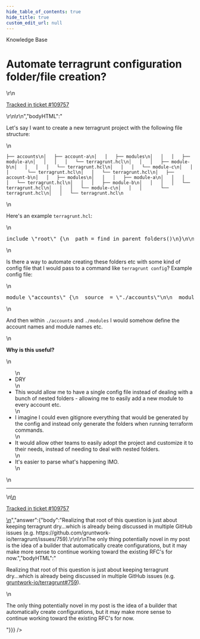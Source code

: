 ```yaml
---
hide_table_of_contents: true
hide_title: true
custom_edit_url: null
---
```



<head>
  <link rel="canonical" href="https://github.com/gruntwork-io/knowledge-base/discussions/626" />
</head>

<CenterLayout>
<span className="searchCategory">Knowledge Base</span>
<h1>Automate terragrunt configuration folder/file creation?</h1>
<GitHub discussion={{"id":"D_kwDOF8slf84AR_M3","number":626,"author":{"login":"JBallin"},"title":"Automate terragrunt configuration folder/file creation?","body":"\r\nLet's say I want to create a new terragrunt project with the following file structure:\r\n\r\n```\r\n├── accounts\r\n│   ├── account-a\r\n│   │   ├── modules\r\n│   │   │   ├── module-a\r\n│   │   │   │   └── terragrunt.hcl\r\n│   │   │   ├── module-b\r\n│   │   │   │   └── terragrunt.hcl\r\n│   │   │   └── module-c\r\n│   │   │       └── terragrunt.hcl\r\n│   │   └── terragrunt.hcl\r\n│   ├── account-b\r\n│   │   ├── modules\r\n│   │   │   ├── module-a\r\n│   │   │   │   └── terragrunt.hcl\r\n│   │   │   ├── module-b\r\n│   │   │   │   └── terragrunt.hcl\r\n│   │   │   └── module-c\r\n│   │   │       └── terragrunt.hcl\r\n│   │   └── terragrunt.hcl\r\n```\r\n\r\nHere's an example `terragrunt.hcl`:\r\n\r\n```hcl\r\ninclude \"root\" {\r\n  path = find_in_parent_folders()\r\n}\r\n\r\ninclude \"model\" {\r\n  path = \"${dirname(find_in_parent_folders())}/models/module-a/name.hcl\"\r\n}\r\n```\r\n\r\nIs there a way to automate creating these folders etc with some kind of config file that I would pass to a command like `terragrunt config`? Example config file:\r\n\r\n```hcl\r\nmodule \"accounts\" {\r\n  source  = \"./accounts\"\r\n\r\n  module \"modules\" {\r\n    source  = \"./modules\"\r\n  }\r\n}\r\n```\r\n\r\nAnd then within `./accounts` and `./modules` I would somehow define the account names and module names etc.\r\n\r\n**Why is this useful?**\r\n* DRY\r\n* This would allow me to have a single config file instead of dealing with a bunch of nested folders - allowing me to easily add a new module to every account etc.\r\n* I imagine I could even gitignore everything that would be generated by the config and instead only generate the folders when running terraform commands.\r\n* It would allow other teams to easily adopt the project and customize it to their needs, instead of needing to deal with nested folders.\r\n* It's easier to parse what's happening IMO.\r\n\r\n---\r\n\r\n<ins datetime=\"2023-01-02T21:36:46Z\">\r\n  <p><a href=\"https://support.gruntwork.io/hc/requests/109757\">Tracked in ticket #109757</a></p>\r\n</ins>\r\n","bodyHTML":"<p dir=\"auto\">Let's say I want to create a new terragrunt project with the following file structure:</p>\n<div class=\"snippet-clipboard-content notranslate position-relative overflow-auto\" data-snippet-clipboard-copy-content=\"├── accounts\n│   ├── account-a\n│   │   ├── modules\n│   │   │   ├── module-a\n│   │   │   │   └── terragrunt.hcl\n│   │   │   ├── module-b\n│   │   │   │   └── terragrunt.hcl\n│   │   │   └── module-c\n│   │   │       └── terragrunt.hcl\n│   │   └── terragrunt.hcl\n│   ├── account-b\n│   │   ├── modules\n│   │   │   ├── module-a\n│   │   │   │   └── terragrunt.hcl\n│   │   │   ├── module-b\n│   │   │   │   └── terragrunt.hcl\n│   │   │   └── module-c\n│   │   │       └── terragrunt.hcl\n│   │   └── terragrunt.hcl\"><pre class=\"notranslate\"><code class=\"notranslate\">├── accounts\n│   ├── account-a\n│   │   ├── modules\n│   │   │   ├── module-a\n│   │   │   │   └── terragrunt.hcl\n│   │   │   ├── module-b\n│   │   │   │   └── terragrunt.hcl\n│   │   │   └── module-c\n│   │   │       └── terragrunt.hcl\n│   │   └── terragrunt.hcl\n│   ├── account-b\n│   │   ├── modules\n│   │   │   ├── module-a\n│   │   │   │   └── terragrunt.hcl\n│   │   │   ├── module-b\n│   │   │   │   └── terragrunt.hcl\n│   │   │   └── module-c\n│   │   │       └── terragrunt.hcl\n│   │   └── terragrunt.hcl\n</code></pre></div>\n<p dir=\"auto\">Here's an example <code class=\"notranslate\">terragrunt.hcl</code>:</p>\n<div class=\"highlight highlight-source-hcl notranslate position-relative overflow-auto\" dir=\"auto\" data-snippet-clipboard-copy-content=\"include &quot;root&quot; {\n  path = find_in_parent_folders()\n}\n\ninclude &quot;model&quot; {\n  path = &quot;${dirname(find_in_parent_folders())}/models/module-a/name.hcl&quot;\n}\"><pre class=\"notranslate\"><span class=\"pl-en\">include</span> <span class=\"pl-smi\">\"root\"</span> {\n  <span class=\"pl-v\"><span class=\"pl-smi\">path</span> <span class=\"pl-k\">=</span> </span><span class=\"pl-c1\">find_in_parent_folders</span>()\n}\n\n<span class=\"pl-en\">include</span> <span class=\"pl-smi\">\"model\"</span> {\n  <span class=\"pl-v\"><span class=\"pl-smi\">path</span> <span class=\"pl-k\">=</span> </span><span class=\"pl-s\"><span class=\"pl-pds\">\"</span><span class=\"pl-k\">${</span><span class=\"pl-c1\">dirname</span>(<span class=\"pl-c1\">find_in_parent_folders</span>())<span class=\"pl-k\">}</span>/models/module-a/name.hcl<span class=\"pl-pds\">\"</span></span>\n}</pre></div>\n<p dir=\"auto\">Is there a way to automate creating these folders etc with some kind of config file that I would pass to a command like <code class=\"notranslate\">terragrunt config</code>? Example config file:</p>\n<div class=\"highlight highlight-source-hcl notranslate position-relative overflow-auto\" dir=\"auto\" data-snippet-clipboard-copy-content=\"module &quot;accounts&quot; {\n  source  = &quot;./accounts&quot;\n\n  module &quot;modules&quot; {\n    source  = &quot;./modules&quot;\n  }\n}\"><pre class=\"notranslate\"><span class=\"pl-en\">module</span> <span class=\"pl-smi\">\"accounts\"</span> {\n  <span class=\"pl-v\"><span class=\"pl-smi\">source</span>  <span class=\"pl-k\">=</span> </span><span class=\"pl-s\"><span class=\"pl-pds\">\"</span>./accounts<span class=\"pl-pds\">\"</span></span>\n\n  <span class=\"pl-en\">module</span> <span class=\"pl-smi\">\"modules\"</span> {\n    <span class=\"pl-v\"><span class=\"pl-smi\">source</span>  <span class=\"pl-k\">=</span> </span><span class=\"pl-s\"><span class=\"pl-pds\">\"</span>./modules<span class=\"pl-pds\">\"</span></span>\n  }\n}</pre></div>\n<p dir=\"auto\">And then within <code class=\"notranslate\">./accounts</code> and <code class=\"notranslate\">./modules</code> I would somehow define the account names and module names etc.</p>\n<p dir=\"auto\"><strong>Why is this useful?</strong></p>\n<ul dir=\"auto\">\n<li>DRY</li>\n<li>This would allow me to have a single config file instead of dealing with a bunch of nested folders - allowing me to easily add a new module to every account etc.</li>\n<li>I imagine I could even gitignore everything that would be generated by the config and instead only generate the folders when running terraform commands.</li>\n<li>It would allow other teams to easily adopt the project and customize it to their needs, instead of needing to deal with nested folders.</li>\n<li>It's easier to parse what's happening IMO.</li>\n</ul>\n<hr>\n<ins datetime=\"2023-01-02T21:36:46Z\">\n  <p dir=\"auto\"><a href=\"https://support.gruntwork.io/hc/requests/109757\" rel=\"nofollow\">Tracked in ticket #109757</a></p>\n</ins>","answer":{"body":"Realizing that root of this question is just about keeping terragrunt dry...which is already being discussed in multiple GitHub issues (e.g. https://github.com/gruntwork-io/terragrunt/issues/759).\r\n\r\nThe only thing potentially novel in my post is the idea of a builder that automatically create configurations, but it may make more sense to continue working toward the existing RFC's for now.","bodyHTML":"<p dir=\"auto\">Realizing that root of this question is just about keeping terragrunt dry...which is already being discussed in multiple GitHub issues (e.g. <a class=\"issue-link js-issue-link\" data-error-text=\"Failed to load title\" data-id=\"458141567\" data-permission-text=\"Title is private\" data-url=\"https://github.com/gruntwork-io/terragrunt/issues/759\" data-hovercard-type=\"issue\" data-hovercard-url=\"/gruntwork-io/terragrunt/issues/759/hovercard\" href=\"https://github.com/gruntwork-io/terragrunt/issues/759\">gruntwork-io/terragrunt#759</a>).</p>\n<p dir=\"auto\">The only thing potentially novel in my post is the idea of a builder that automatically create configurations, but it may make more sense to continue working toward the existing RFC's for now.</p>"}}} />

</CenterLayout>
  

<!-- ##DOCS-SOURCER-START
{
  "sourcePlugin": "github-discussions",
  "hash": "498208362381bebce8871292394d4591"
}
##DOCS-SOURCER-END -->
